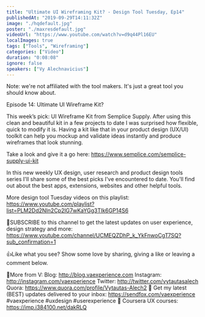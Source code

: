 ```yaml
---
title: "Ultimate UI Wireframing Kit? - Design Tool Tuesday, Ep14"
publishedAt: "2019-09-29T14:11:32Z"
image: "./hqdefault.jpg"
poster: "./maxresdefault.jpg"
videoUrl: "https://www.youtube.com/watch?v=d9q44Pl16EU"
localImages: true
tags: ["Tools", "Wireframing"]
categories: ["Video"]
duration: "0:08:08"
ignore: false
speakers: ["Vy Alechnavicius"]
---
```


Note: we're not affiliated with the tool makers. It's just a great tool you should know about.

Episode 14: Ultimate UI Wireframe Kit?

This week’s pick:
UI Wireframe Kit from Semplice Supply. After using this clean and beautiful kit in a few projects to date I was surprised how flexible, quick to modify it is. Having a kit like that in your product design (UX/UI) toolkit can help you mockup and validate ideas instantly and produce wireframes that look stunning.

Take a look and give it a go here: https://www.semplice.com/semplice-supply-ui-kit

In this new weekly UX design, user research and product design tools series I'll share some of the best picks I've encountered to date. You'll find out about the best apps, extensions, websites and other helpful tools.

More design tool Tuesday videos on this playlist: https://www.youtube.com/playlist?list=PLM2Dd2NIn2Cp2lG7wKaYGg3TIk6GP14S6

🙌SUBSCRIBE to this channel to get the latest updates on user experience, design strategy and more: https://www.youtube.com/channel/UCMEQZDhP_k_YkFnwoCgT7SQ?sub_confirmation=1

👍Like what you see? Show some love by sharing, giving a like or leaving a comment below.

👨More from V:
Blog: http://blog.vaexperience.com
Instagram: http://instagram.com/vaexperience
Twitter: http://twitter.com/vytautasalech
Quora: https://www.quora.com/profile/Vytautas-Alech2 📩 Get my latest (BEST) updates delivered to your inbox: https://sendfox.com/vaexperience
#vaexperience #uxdesign #userexperience 🎒 Coursera UX courses: https://imp.i384100.net/dakRLQ

